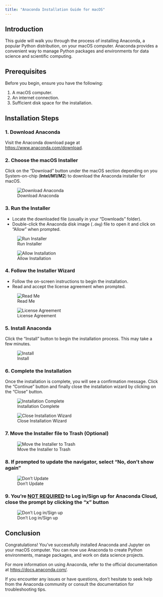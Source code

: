 ```yaml
---
title: "Anaconda Installation Guide for macOS"
---
```


## Introduction

This guide will walk you through the process of installing Anaconda, a popular Python distribution, on your macOS computer. Anaconda provides a convenient way to manage Python packages and environments for data science and scientific computing.

## Prerequisites

Before you begin, ensure you have the following:

1. A macOS computer.
2. An internet connection.
3. Sufficient disk space for the installation.

## Installation Steps

### 1. Download Anaconda

Visit the Anaconda download page at [https://www.anaconda.com/download](https://www.anaconda.com/download).

### 2. Choose the macOS Installer

Click on the "Download" button under the macOS section depending on you System-on-chip (**Intel/M1/M2**) to download the Anaconda installer for macOS.

![Download Anaconda](../../media/anaconda-mac/screenshot-1.png)

### 3. Run the Installer

- Locate the downloaded file (usually in your "Downloads" folder).
- Double-click the Anaconda disk image (`.dmg`) file to open it and click on "Allow" when prompted.

![Run Installer](../../media/anaconda-mac/screenshot-2.png)

![Allow Installation](../../media/anaconda-mac/screenshot-3.png)

### 4. Follow the Installer Wizard

- Follow the on-screen instructions to begin the installation.
- Read and accept the license agreement when prompted.

![Read Me](../../media/anaconda-mac/screenshot-4.png)

![License Agreement](../../media/anaconda-mac/screenshot-5.png)

### 5. Install Anaconda

Click the "Install" button to begin the installation process. This may take a few minutes.

![Install](../../media/anaconda-mac/screenshot-6.png)

### 6. Complete the Installation

Once the installation is complete, you will see a confirmation message. Click the "Continue" button and finally close the installation wizard by clicking on the "Close" button.

![Installation Complete](../../media/anaconda-mac/screenshot-7.png)

![Close Installation Wizard](../../media/anaconda-mac/screenshot-8.png)

### 7. Move the Installer file to Trash **(Optional)**

![Move the Installer to Trash](../../media/anaconda-mac/screenshot-9.png)

### 8. If prompted to update the navigator, select "No, don't show again"

![Don't Update](../../media/anaconda-mac/screenshot-10.png)

### 9. You're <u>NOT REQUIRED</u> to Log in/Sign up for Anaconda Cloud, close the prompt by clicking the "x" button

![Don't Log in/Sign up](../../media/anaconda-mac/screenshot-13.png)


## Conclusion

Congratulations! You've successfully installed Anaconda and Jupyter on your macOS computer. You can now use Anaconda to create Python environments, manage packages, and work on data science projects.

For more information on using Anaconda, refer to the official documentation at [https://docs.anaconda.com/](https://docs.anaconda.com/).

If you encounter any issues or have questions, don't hesitate to seek help from the Anaconda community or consult the documentation for troubleshooting tips.
